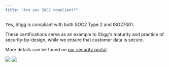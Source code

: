 ```yaml
---
title: "Are you SOC2 compliant?"
---
```


Yes, Stigg is compliant with both SOC2 Type 2 and ISO27001\. 

These certifications serve as an example to Stigg's maturity and practice of security-by-design, while we ensure that customer data is secure.

More details can be found on [our security portal](https://security.stigg.io/).

![](/images/6a956e3-image_2.png) ![](/images/e90e6bb-image_3.png)